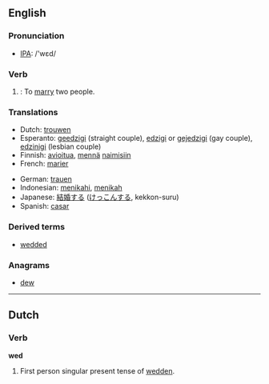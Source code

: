 ==English==

===Pronunciation===
*[[w:IPA|IPA]]: /'wεd/

===Verb===
{{en-infl-irreg|wed|weds|wedding|wed|wed}}

# {{transitive}}: To [[marry]] two people.

===Translations===
{{top}}
*Dutch: [[trouwen]]
*Esperanto: [[geedzigi]] (straight couple), [[edzigi]] or [[gejedzigi]] (gay couple), [[edzinigi]] (lesbian couple)
*Finnish: [[avioitua]], [[mennä]] [[naimisiin]]
*French: [[marier]]
{{mid}}
*German: [[trauen]]
*Indonesian: [[nikah|menikahi]], [[nikah|menikah]]
*Japanese: [[結婚]]する ([[けっこん]]する, kekkon-suru)
*Spanish: [[casar]]
{{bottom}}

===Derived terms===
*[[wedded]] {{pos_a}}

===Anagrams===
*[[dew]]

----
==Dutch==

===Verb===
'''wed'''

# First person singular present tense of [[wedden]].